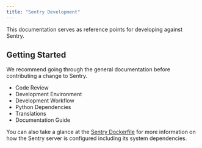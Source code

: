 ```yaml
---
title: "Sentry Development"
---
```


This documentation serves as reference points for developing against Sentry.

## Getting Started

We recommend going through the general documentation before contributing a change to Sentry.

- <Link to="/code-review/">Code Review</Link>
- <Link to="/environment/">Development Environment</Link>
- <Link to="/workflow/">Development Workflow</Link>
- <Link to="/python-dependencies/">Python Dependencies</Link>
- <Link to="/translations/">Translations</Link>
- <Link to="/docs/">Documentation Guide</Link>

You can also take a glance at the [Sentry Dockerfile](https://github.com/getsentry/sentry/blob/master/docker/Dockerfile) for more information on how the Sentry server is configured including its system dependencies.
